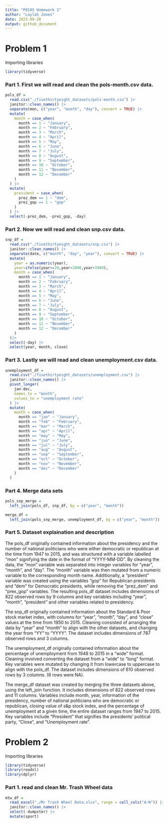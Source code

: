 ```yaml
---
title: "P8105 Homework 2"
author: "Laylah Jones"
date: 2023-09-28
output: github_document
---
```


# Problem 1

Importing libraries

```r
library(tidyverse)
```


### Part 1. First we will read and clean the pols-month.csv data.

```r

pols_df = 
  read.csv("./fivethirtyeight_datasets/pols-month.csv") |>
  janitor::clean_names() |>
  separate(mon, c("year", "month", "day"), convert = TRUE) |>
  mutate(
    month = case_when(
      month == 1 ~ "January",
      month == 2 ~ "February",
      month == 3 ~ "March",
      month == 4 ~ "April",
      month == 5 ~ "May",
      month == 6 ~ "June",
      month == 7 ~ "July",
      month == 8 ~ "August",
      month == 9 ~ "September",
      month == 10 ~ "October",
      month == 11 ~ "November",
      month == 12 ~ "December"
    )
  ) |>
  mutate(
    president = case_when(
      prez_dem == 1 ~ "dem",
      prez_gop == 1 ~ "gop"
    )
  ) |>
  select(-prez_dem, -prez_gop, -day)
```

### Part 2. Now we will read and clean snp.csv data.
```r
snp_df = 
  read.csv("./fivethirtyeight_datasets/snp.csv") |>
  janitor::clean_names() |>
  separate(date, c("month", "day", "year"), convert = TRUE) |>
  mutate(
    year = as.numeric(year),
    year=ifelse(year<=20,year+2000,year+1900),
    month = case_when(
      month == 1 ~ "January",
      month == 2 ~ "February",
      month == 3 ~ "March",
      month == 4 ~ "April",
      month == 5 ~ "May",
      month == 6 ~ "June",
      month == 7 ~ "July",
      month == 8 ~ "August",
      month == 9 ~ "September",
      month == 10 ~ "October",
      month == 11 ~ "November",
      month == 12 ~ "December"
    )
  )|>
  select(-day) |>
  select(year, month, close)
```

### Part 3. Lastly we will read and clean unemployment.csv data.
```r
unemployment_df = 
  read.csv("./fivethirtyeight_datasets/unemployment.csv") |>
  janitor::clean_names() |>
  pivot_longer(
    jan:dec,
    names_to = "month",
    values_to = "unemployment rate"
  ) |>
  mutate(
    month = case_when(
      month == "jan" ~ "January",
      month == "feb" ~ "February",
      month == "mar" ~ "March",
      month == "apr" ~ "April",
      month == "may" ~ "May",
      month == "jun" ~ "June",
      month == "jul" ~ "July",
      month == "aug" ~ "August",
      month == "sep" ~ "September",
      month == "oct" ~ "October",
      month == "nov" ~ "November",
      month == "dec" ~ "December"
    )
  ) 
```

### Part 4. Merge data sets

```r
pols_snp_merge = 
  left_join(pols_df, snp_df, by = c("year", "month"))

merge_df = 
  left_join(pols_snp_merge, unemployment_df, by = c("year", "month"))
```

### Part 5. Dataset explaination and description

The pols_df originally contained information about the presidency and the number of national politicians who were either democratic or republican at the time from 1947 to 2015, and was structured with a variable labelled "mon" signifying the date in the format of "YYYY-MM-DD". By cleaning the data, the "mon" variable was separated into integer variables for "year", "month", and "day". The "month" variable was then mutated from a numeric variable to the corresponding month name. Additionally, a "president" variable was created using the variables "gop" for Republican presidents and "dem" for Democratic presidents, while removing the "prez_dem" and "prex_gop" variables. The resulting pols_df dataset includes dimensions of 822 observed rows by 9 columns and key variables including "year", "month", "president" and other variables related to presidency.

The snp_df originally contained information about the Standard & Poor stock market index, with columns for "year", "month", "day", and "close" values at the time from 1950 to 2015. Cleaning consisted of arranging the data by "year" and "month" to align with the other datasets, and changing the year from "YY" to "YYYY". The dataset includes dimensions of 787 observed rows and 3 columns.

The unemployment_df originally contained information about the percentage of unemployment from 1948 to 2015 in a "wide" format. Cleaning involved converting the dataset from a "wide" to "long" format. Key variables were mutated by changing it from lowercase to uppercase to align with the pols_df. The dataset includes dimensions of 610 observed rows by 3 columns. (6 rows were NA). 

The merge_df dataset was created by merging the three datasets above, using the left_join function. It includes dimensions of 822 observed rows and 11 columns. Variables include month, year, information of the presidency, number of national politicians who are democratic or republican, closing value of s&p stock index, and the percentage of unemployment at a given time, the entire dataset ranges from 1947 to 2015. Key variables include "President" that signifies the presidents' political party, "Close", and "Unemployment rate".


# Problem 2

Importing libraries

```r
library(tidyverse)
library(readxl)
library(dplyr)
```

### Part 1. read and clean Mr. Trash Wheel data

```r
mtw_df = 
  read_excel("./Mr Trash Wheel Data.xlsx", range = cell_cols("A:N")) |>
  janitor::clean_names() |>
  select(-dumpster) |>
  mutate(sport)
```





